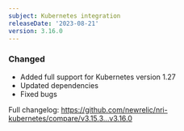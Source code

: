 ```yaml
---
subject: Kubernetes integration
releaseDate: '2023-08-21'
version: 3.16.0
---
```


### Changed

* Added full support for Kubernetes version 1.27
* Updated dependencies
* Fixed bugs

Full changelog: https://github.com/newrelic/nri-kubernetes/compare/v3.15.3...v3.16.0